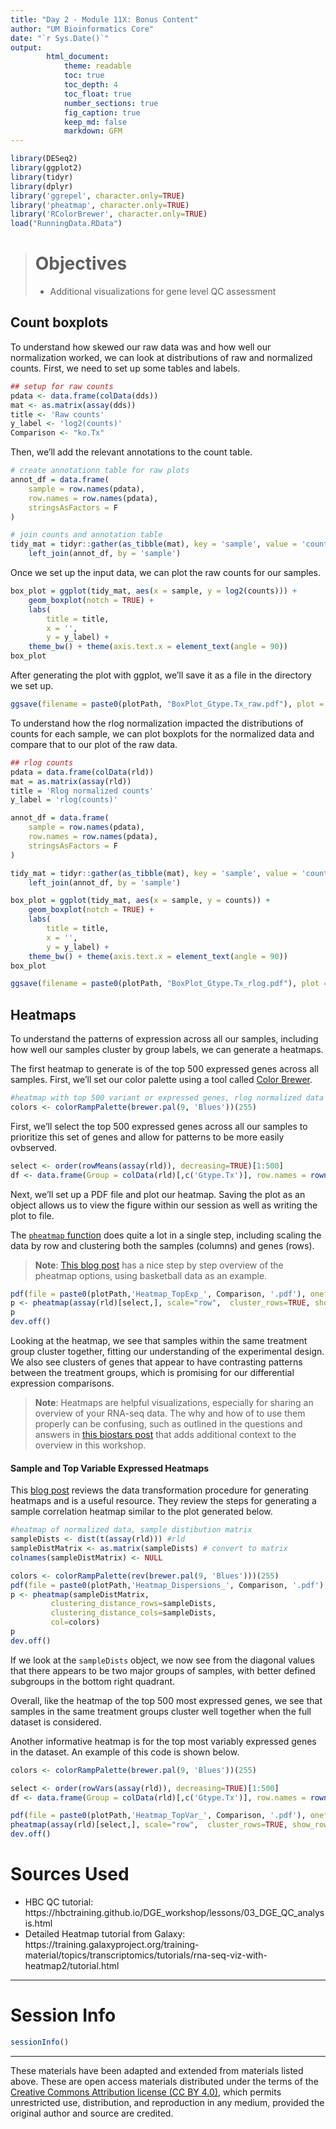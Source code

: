 ```yaml
---
title: "Day 2 - Module 11X: Bonus Content"
author: "UM Bioinformatics Core"
date: "`r Sys.Date()`"
output:
        html_document:
            theme: readable
            toc: true
            toc_depth: 4
            toc_float: true
            number_sections: true
            fig_caption: true
            keep_md: false
            markdown: GFM
---
```


<!--- Allow the page to be wider --->
<style>
    body .main-container {
        max-width: 1200px;
    }
</style>

```r
library(DESeq2)
library(ggplot2)
library(tidyr)
library(dplyr)
library('ggrepel', character.only=TRUE)
library('pheatmap', character.only=TRUE)
library('RColorBrewer', character.only=TRUE)
load("RunningData.RData")
```

> # Objectives 
> * Additional visualizations for gene level QC assessment


## Count boxplots

To understand how skewed our raw data was and how well our normalization worked, we can look at distributions of raw and normalized counts. First, we need to set up some tables and labels.
```r
## setup for raw counts
pdata <- data.frame(colData(dds))
mat <- as.matrix(assay(dds))
title <- 'Raw counts'
y_label <- 'log2(counts)'
Comparison <- "ko.Tx"
```

Then, we'll add the relevant annotations to the count table. 
```r
# create annotationn table for raw plots
annot_df = data.frame(
    sample = row.names(pdata),
    row.names = row.names(pdata),
    stringsAsFactors = F
)

# join counts and annotation table
tidy_mat = tidyr::gather(as_tibble(mat), key = 'sample', value = 'counts') %>%
    left_join(annot_df, by = 'sample')
```

Once we set up the input data, we can plot the raw counts for our samples. 
```r
box_plot = ggplot(tidy_mat, aes(x = sample, y = log2(counts))) +
    geom_boxplot(notch = TRUE) +
    labs(
        title = title,
        x = '',
        y = y_label) +
    theme_bw() + theme(axis.text.x = element_text(angle = 90))
box_plot
```

After generating the plot with ggplot, we'll save it as a file in the directory we set up.
```r
ggsave(filename = paste0(plotPath, "BoxPlot_Gtype.Tx_raw.pdf"), plot = box_plot, height = 8, width = 8, dpi = 300)
```

To understand how the rlog normalization impacted the distributions of counts for each sample, we can plot boxplots for the normalized data and compare that to our plot of the raw data.
```r
## rlog counts
pdata = data.frame(colData(rld))
mat = as.matrix(assay(rld))
title = 'Rlog normalized counts'
y_label = 'rlog(counts)'

annot_df = data.frame(
    sample = row.names(pdata),
    row.names = row.names(pdata),
    stringsAsFactors = F
)

tidy_mat = tidyr::gather(as_tibble(mat), key = 'sample', value = 'counts') %>%
    left_join(annot_df, by = 'sample')

box_plot = ggplot(tidy_mat, aes(x = sample, y = counts)) +
    geom_boxplot(notch = TRUE) +
    labs(
        title = title,
        x = '',
        y = y_label) +
    theme_bw() + theme(axis.text.x = element_text(angle = 90))
box_plot

ggsave(filename = paste0(plotPath, "BoxPlot_Gtype.Tx_rlog.pdf"), plot = box_plot, height = 8, width = 8, dpi = 300)
```


## Heatmaps

To understand the patterns of expression across all our samples, including how well our samples cluster by group labels, we can generate a heatmaps. 

The first heatmap to generate is of the top 500 expressed genes across all samples. First, we'll set our color palette using a tool called [Color Brewer](https://www.r-graph-gallery.com/38-rcolorbrewers-palettes.html). 
```r
#heatmap with top 500 variant or expressed genes, rlog normalized data
colors <- colorRampPalette(brewer.pal(9, 'Blues'))(255)
```

First, we'll select the top 500 expressed genes across all our samples to prioritize this set of genes and allow for patterns to be more easily ovbserved. 
```r
select <- order(rowMeans(assay(rld)), decreasing=TRUE)[1:500]
df <- data.frame(Group = colData(rld)[,c('Gtype.Tx')], row.names = rownames(colData(dds)))
```

Next, we'll set up a PDF file and plot our heatmap. Saving the plot as an object allows us to view the figure within our session as well as writing the plot to file. 

The [`pheatmap` function](https://cran.r-project.org/web/packages/pheatmap/pheatmap.pdf) does quite a lot in a single step, including scaling the data by row and clustering both the samples (columns) and genes (rows).

>**Note**: [This blog post](https://towardsdatascience.com/pheatmap-draws-pretty-heatmaps-483dab9a3cc) has a nice step by step overview of the pheatmap options, using basketball data as an example.

```r
pdf(file = paste0(plotPath,'Heatmap_TopExp_', Comparison, '.pdf'), onefile = FALSE, width=10, height=20)
p <- pheatmap(assay(rld)[select,], scale="row",  cluster_rows=TRUE, show_rownames=FALSE, cluster_cols=TRUE, annotation_col=df, fontsize = 7, las = 2, fontsize_row = 7, color = colors, main = '500 Top Expressed Genes Heatmap')
p
dev.off()
```

Looking at the heatmap, we see that samples within the same treatment group cluster together, fitting our understanding of the experimental design. We also see clusters of genes that appear to have contrasting patterns between the treatment groups, which is promising for our differential expression comparisons.

> **Note**: Heatmaps are helpful visualizations, especially for sharing an overview of your RNA-seq data. The why and how of to use them properly can be confusing, such as outlined in the questions and answers in [this biostars post](https://www.biostars.org/p/230115/) that adds additional context to the overview in this workshop. 

#### Sample and Top Variable Expressed Heatmaps

This [blog post](http://www.opiniomics.org/you-probably-dont-understand-heatmaps/) reviews the data transformation procedure for generating heatmaps and is a useful resource. They review the steps for generating a sample correlation heatmap similar to the plot generated below. 

```r
#heatmap of normalized data, sample distibution matrix
sampleDists <- dist(t(assay(rld))) #rld
sampleDistMatrix <- as.matrix(sampleDists) # convert to matrix
colnames(sampleDistMatrix) <- NULL

colors <- colorRampPalette(rev(brewer.pal(9, 'Blues')))(255)
pdf(file = paste0(plotPath,'Heatmap_Dispersions_', Comparison, '.pdf'), onefile = FALSE)
p <- pheatmap(sampleDistMatrix, 
         clustering_distance_rows=sampleDists,
         clustering_distance_cols=sampleDists,
         col=colors)
p
dev.off()
```
If we look at the `sampleDists` object, we now see from the diagonal values that there appears to be two major groups of samples, with better defined subgroups in the bottom right quadrant.

Overall, like the heatmap of the top 500 most expressed genes, we see that samples in the same treatment groups cluster well together when the full dataset is considered.

Another informative heatmap is for the top most variably expressed genes in the dataset. An example of this code is shown below.
```r
colors <- colorRampPalette(brewer.pal(9, 'Blues'))(255)

select <- order(rowVars(assay(rld)), decreasing=TRUE)[1:500]
df <- data.frame(Group = colData(rld)[,c('Gtype.Tx')], row.names = rownames(colData(dds)))

pdf(file = paste0(plotPath,'Heatmap_TopVar_', Comparison, '.pdf'), onefile = FALSE, width=10, height=20)
pheatmap(assay(rld)[select,], scale="row",  cluster_rows=TRUE, show_rownames=FALSE, cluster_cols=TRUE, annotation_col=df, fontsize = 7, las = 2, fontsize_row = 7, color = colors, main = '500 Top Variably Expressed Genes Heatmap')
dev.off()

```


# Sources Used    
* HBC QC tutorial: https://hbctraining.github.io/DGE_workshop/lessons/03_DGE_QC_analysis.html    
* Detailed Heatmap tutorial from Galaxy: https://training.galaxyproject.org/training-material/topics/transcriptomics/tutorials/rna-seq-viz-with-heatmap2/tutorial.html  

---

# Session Info    
```r
sessionInfo()
```

---

These materials have been adapted and extended from materials listed above. These are open access materials distributed under the terms of the [Creative Commons Attribution license (CC BY 4.0)](http://creativecommons.org/licenses/by/4.0/), which permits unrestricted use, distribution, and reproduction in any medium, provided the original author and source are credited.
